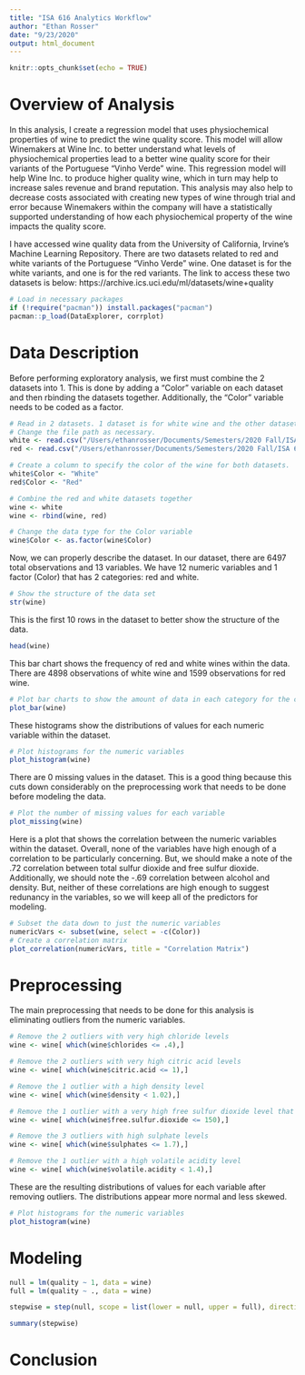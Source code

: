 ```yaml
---
title: "ISA 616 Analytics Workflow"
author: "Ethan Rosser"
date: "9/23/2020"
output: html_document
---
```


```r
knitr::opts_chunk$set(echo = TRUE)
```

# Overview of Analysis

In this analysis, I create a regression model that uses physiochemical properties of wine to predict the wine quality score. This model will allow Winemakers at Wine Inc. to better understand what levels of physiochemical properties lead to a better wine quality score for their variants of the Portuguese “Vinho Verde” wine. This regression model will help Wine Inc. to produce higher quality wine, which in turn may help to increase sales revenue and brand reputation. This analysis may also help to decrease costs associated with creating new types of wine through trial and error because Winemakers within the company will have a statistically supported understanding of how each physiochemical property of the wine impacts the quality score. 

I have accessed wine quality data from the University of California, Irvine’s Machine Learning Repository. There are two datasets related to red and white variants of the Portuguese “Vinho Verde” wine. One dataset is for the white variants, and one is for the red variants. The link to access these two datasets is below:
https://archive.ics.uci.edu/ml/datasets/wine+quality


```r
# Load in necessary packages
if (!require("pacman")) install.packages("pacman")
pacman::p_load(DataExplorer, corrplot)
```

# Data Description

Before performing exploratory analysis, we first must combine the 2 datasets into 1. This is done by adding a "Color" variable on each dataset and then rbinding the datasets together. Additionally, the "Color" variable needs to be coded as a factor. 

```r

# Read in 2 datasets. 1 dataset is for white wine and the other dataset is for red wine. 
# Change the file path as necessary. 
white <- read.csv("/Users/ethanrosser/Documents/Semesters/2020 Fall/ISA 616/Project/winequality-white.csv", sep = ";")
red <- read.csv("/Users/ethanrosser/Documents/Semesters/2020 Fall/ISA 616/Project/winequality-red.csv", sep = ";")

# Create a column to specify the color of the wine for both datasets. 
white$Color <- "White"
red$Color <- "Red"

# Combine the red and white datasets together
wine <- white
wine <- rbind(wine, red)

# Change the data type for the Color variable
wine$Color <- as.factor(wine$Color)

```

Now, we can properly describe the dataset. In our dataset, there are 6497 total observations and 13 variables. We have 12 numeric variables and 1 factor (Color) that has 2 categories: red and white.

```r
# Show the structure of the data set
str(wine)
```

This is the first 10 rows in the dataset to better show the structure of the data.
```r
head(wine)
```


This bar chart shows the frequency of red and white wines within the data. There are 4898 observations of white wine and 1599 observations for red wine.

```r
# Plot bar charts to show the amount of data in each category for the categorical variables
plot_bar(wine)
```

These histograms show the distributions of values for each numeric variable within the dataset. 

```r
# Plot histograms for the numeric variables
plot_histogram(wine)
```

There are 0 missing values in the dataset. This is a good thing because this cuts down considerably on the preprocessing work that needs to be done before modeling the data.

```r
# Plot the number of missing values for each variable
plot_missing(wine)
```

Here is a plot that shows the correlation between the numeric variables within the dataset. Overall, none of the variables have high enough of a correlation to be particularly concerning. But, we should make a note of the .72 correlation between total sulfur dioxide and free sulfur dioxide. Additionally, we should note the -.69 correlation between alcohol and density. But, neither of these correlations are high enough to suggest redunancy in the variables, so we will keep all of the predictors for modeling.  

```r
# Subset the data down to just the numeric variables
numericVars <- subset(wine, select = -c(Color))
# Create a correlation matrix
plot_correlation(numericVars, title = "Correlation Matrix")
```

# Preprocessing

The main preprocessing that needs to be done for this analysis is eliminating outliers from the numeric variables. 

```r
# Remove the 2 outliers with very high chloride levels
wine <- wine[ which(wine$chlorides <= .4),]

# Remove the 2 outliers with very high citric acid levels
wine <- wine[ which(wine$citric.acid <= 1),]

# Remove the 1 outlier with a high density level
wine <- wine[ which(wine$density < 1.02),]

# Remove the 1 outlier with a very high free sulfur dioxide level that was over 100 points higher than the second highest value
wine <- wine[ which(wine$free.sulfur.dioxide <= 150),]

# Remove the 3 outliers with high sulphate levels
wine <- wine[ which(wine$sulphates <= 1.7),]

# Remove the 1 outlier with a high volatile acidity level
wine <- wine[ which(wine$volatile.acidity < 1.4),]

```

These are the resulting distributions of values for each variable after removing outliers. The distributions appear more normal and less skewed.

```r
# Plot histograms for the numeric variables
plot_histogram(wine)
```

# Modeling

```r
null = lm(quality ~ 1, data = wine)
full = lm(quality ~ ., data = wine)

stepwise = step(null, scope = list(lower = null, upper = full), direction = "both", trace = 0, k = 2)

summary(stepwise)

```


# Conclusion

```r

```

